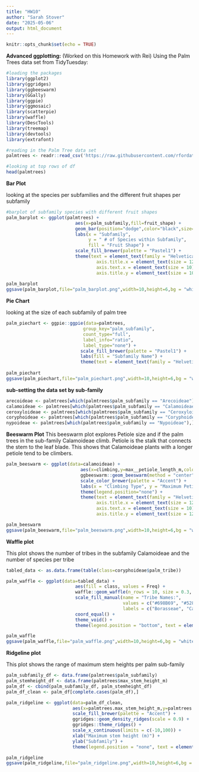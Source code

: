 ```yaml
---
title: "HW10"
author: "Sarah Stover"
date: "2025-05-06"
output: html_document
---
```


```r
knitr::opts_chunk$set(echo = TRUE)
```
**Advanced ggplotting:** 
(Worked on this Homework with Rei)
Using the Palm Trees data set from TidyTuesday:

```r
#loading the packages
library(ggplot2)
library(ggridges)
library(ggbeeswarm)
library(GGally)
library(ggpie)
library(ggmosaic)
library(scatterpie)
library(waffle)
library(DescTools)
library(treemap)
library(devtools)
library(extrafont)

#reading in the Palm Tree data set
palmtrees <- readr::read_csv('https://raw.githubusercontent.com/rfordatascience/tidytuesday/main/data/2025/2025-03-18/palmtrees.csv',show_col_types = FALSE)

#looking at top rows of df
head(palmtrees)
```

**Bar Plot**

looking at the species per subfamilies and the different fruit shapes per subfamily
```r
#barplot of subfamily species with different fruit shapes 
palm_barplot <- ggplot(palmtrees) + 
                          aes(x=palm_subfamily,fill=fruit_shape) +
                          geom_bar(position="dodge",color="black",size=0.5) +
                          labs(x = "Subfamily", 
                               y = " # of Species within Subfamily", 
                               fill = "Fruit Shape") +
                          scale_fill_brewer(palette = "Pastel1") +
                          theme(text = element_text(family = "Helvetica"),
                                  axis.title.x = element_text(size = 12),
                                  axis.text.x = element_text(size = 10),
                                  axis.title.y = element_text(size = 10))
                          
palm_barplot
ggsave(palm_barplot,file="palm_barplot.png",width=10,height=6,bg = "white")

```

**Pie Chart**

looking at the size of each subfamily of palm tree

```r
palm_piechart <- ggpie::ggpie(data=palmtrees,
                             group_key="palm_subfamily",
                             count_type="full",
                             label_info="ratio", 
                             label_type="none") +
                            scale_fill_brewer(palette = "Pastel1") +
                            labs(fill = "Subfamily Name") +
                            theme(text = element_text(family = "Helvetica"))
        
palm_piechart
ggsave(palm_piechart,file="palm_piechart.png",width=10,height=6,bg = "white")

```
**sub-setting the data set by sub-family**

```r
arecoideae <- palmtrees[which(palmtrees$palm_subfamily == "Arecoideae"),]
calamoideae <- palmtrees[which(palmtrees$palm_subfamily == "Calamoideae"),]
ceroxyloideae <- palmtrees[which(palmtrees$palm_subfamily == "Ceroxyloideae"),]
coryphoideae <- palmtrees[which(palmtrees$palm_subfamily == "Coryphoideae"),]
nypoideae <- palmtrees[which(palmtrees$palm_subfamily == "Nypoideae"),]
```
**Beeswarm Plot**
This beeswarm plot explores Petiole size and if the palm trees in the sub-family 
Calamoideae climb. Petiole is the stalk that connects the stem to the leaf blade. 
This shows that Calamoideae plants with a longer petiole tend to be climbers.
```r
palm_beeswarm <- ggplot(data=calamoideae) +
                            aes(x=climbing,y=max__petiole_length_m,color=climbing) + 
                            ggbeeswarm::geom_beeswarm(method = "center",size=3) +
                            scale_color_brewer(palette = "Accent") +
                            labs(x = "Climbing Type", y = "Maximum Petiole Length") +
                            theme(legend.position="none") +
                            theme(text = element_text(family = "Helvetica"),
                                  axis.title.x = element_text(size = 12),
                                  axis.text.x = element_text(size = 10),
                                  axis.title.y = element_text(size = 12))

palm_beeswarm
ggsave(palm_beeswarm,file="palm_beeswarm.png",width=10,height=6,bg = "white")

```

**Waffle plot**

This plot shows the number of tribes in the subfamily Calamoideae and the number of species per
tribe 

```r
tabled_data <- as.data.frame(table(class=coryphoideae$palm_tribe))

palm_waffle <- ggplot(data=tabled_data) +
                          aes(fill = class, values = Freq) +
                          waffle::geom_waffle(n_rows = 10, size = 0.3, colour = "white") +
                          scale_fill_manual(name = "Tribe Names:",
                                            values = c("#698B69", "#528B8B","#CD8C95", "#B2DFEE", "#EE9572","#CDCDC1","#CD96CD","#CDBA96"),
                                            labels = c("Borasseae", "Caryoteae", "Chuniophoeniceae","Corypheae","Cryosophileae","Phoeniceae","Sabaleae","Trachycarpeae")) +
                          coord_equal() +
                          theme_void() +
                          theme(legend.position = "bottom", text = element_text(family = "Helvetica"))

palm_waffle
ggsave(palm_waffle,file="palm_waffle.png",width=10,height=6,bg = "white")

```
**Ridgeline plot**

This plot shows the range of maximum stem heights per palm sub-family

```r
palm_subfamily_df <- data.frame(palmtrees$palm_subfamily)
palm_stemheight_df <- data.frame(palmtrees$max_stem_height_m)
palm_df <- cbind(palm_subfamily_df, palm_stemheight_df)
palm_df_clean <- palm_df[complete.cases(palm_df),]

palm_ridgeline <- ggplot(data=palm_df_clean,
                         aes(x=palmtrees.max_stem_height_m,y=palmtrees.palm_subfamily, fill = palmtrees.palm_subfamily)) + 
                         scale_fill_brewer(palette = "Accent") +
                         ggridges::geom_density_ridges(scale = 0.9) +
                         ggridges::theme_ridges() +
                         scale_x_continuous(limits = c(-10,100)) +
                         xlab("Maximum stem height (m)") +
                         ylab("Subfamily") +
                         theme(legend.position = "none", text = element_text(family = "Helvetica"))

palm_ridgeline
ggsave(palm_ridgeline,file="palm_ridgeline.png",width=10,height=6,bg = "white")

```






